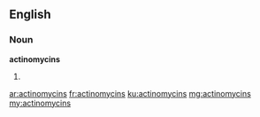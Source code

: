 ==English==

===Noun===
'''actinomycins'''

# {{plural of|actinomycin}}

[[ar:actinomycins]]
[[fr:actinomycins]]
[[ku:actinomycins]]
[[mg:actinomycins]]
[[my:actinomycins]]